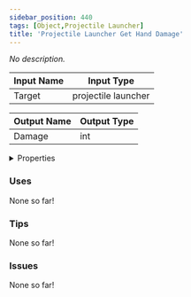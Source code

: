 ```yaml
---
sidebar_position: 440
tags: [Object,Projectile Launcher]
title: 'Projectile Launcher Get Hand Damage'
---
```


*No description.*




<EsbSvg />

| Input Name | Input Type |
|-----------|-----------|
| Target | projectile launcher |

| Output Name | Output Type |
|-----------|-----------|
| Damage | int |


<details>
  <summary>Properties</summary>
  <div>
    <div>
    <table>
      <thead>
        <tr>
          <th>Is beta required?</th>
          <th>❌</th>
        </tr>
        <tr>
          <th>Is this chip a trolling risk?</th>
          <th>❌</th>
        </tr>
        <tr>
          <th>Is this chip a role assignment risk?</th>
          <th>❌</th>
        </tr>
        <tr>
          <th>Chip UUID</th>
          <th>ed1f109d-bc85-4e4b-8f15-d33363aed7dd</th>
        </tr>
      </thead>
    </table>
    </div>
  </div>
</details>

### Uses

None so far!

### Tips

None so far!

### Issues

None so far!